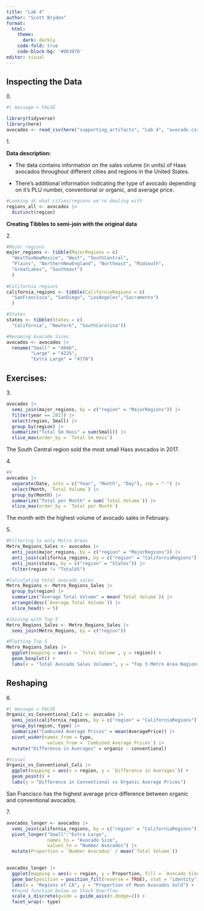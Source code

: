```yaml
---
title: "Lab 4"
author: "Scott Brydon"
format: 
  html: 
    theme:
      dark: darkly
    code-fold: true
    code-block-bg: '#063970'
editor: visual
---
```


## Inspecting the Data

0\.

```r
#| message = FALSE

library(tidyverse)
library(here)
avocados <- read_csv(here("supporting_artifacts", "Lab 4", "avocado.csv"))
```

1\.

**Data description:**

-   The data contains information on the sales volume (in units) of Haas avocados throughout different cities and regions in the United States.

-   There's additional information indicating the type of avocado depending on it's PLU number, conventional or organic, and average price.

```r
#Looking at what cities/regions we're dealing with
regions_all <- avocados |> 
  distinct(region)
```

**Creating Tibbles to semi-join with the original data**

2\.

```r
#Major regions
major_regions <- tibble(MajorRegions = c(
  "WestTexNewMexico", "West", "SouthCentral",
  "Plains", "NorthernNewEngland", "Northeast", "Midsouth", 
  "GreatLakes", "Southeast")
  )
         
#California regions
california_regions <- tibble(CaliforniaRegions = c(
  "SanFrancisco", "SanDiego", "LosAngeles","Sacramento")
  )

#States
states <- tibble(States = c(
  "California", "NewYork", "SouthCarolina"))

#Renaming Avocado Sizes
avocados <- avocados |> 
  rename("Small" = "4046",
         "Large" = "4225",
         "Extra Large" = "4770")

```

## Exercises:

3\.

```r
avocados |> 
  semi_join(major_regions, by = c("region" = "MajorRegions")) |> 
  filter(year == 2017) |> 
  select(region, Small) |> 
  group_by(region) |> 
  summarize("Total Sm Hass" = sum(Small)) |> 
  slice_max(order_by = `Total Sm Hass`)
```

The South Central region sold the most small Hass avocados in 2017.

4\.

```r
#4
avocados |> 
  separate(Date, into = c("Year", "Month", "Day"), sep = "-") |> 
  select(Month, `Total Volume`) |> 
  group_by(Month) |>  
  summarize("Total per Month" = sum(`Total Volume`)) |> 
  slice_max(order_by = `Total per Month`)

```

The month with the highest volume of avocado sales in February.

5\.

```r
#Filtering to only Metro Areas
Metro_Regions_Sales <- avocados |> 
  anti_join(major_regions, by = c("region" = "MajorRegions")) |> 
  anti_join(california_regions, by = c("region" = "CaliforniaRegions")) |> 
  anti_join(states, by = c("region" = "States")) |> 
  filter(region != "TotalUS")

#Calculating total avocado sales
Metro_Regions <- Metro_Regions_Sales |> 
  group_by(region) |> 
  summarize("Average Total Volume" = mean(`Total Volume`)) |> 
  arrange(desc(`Average Total Volume`)) |> 
  slice_head(n = 5)
```

```r
#Joining with Top 5
Metro_Regions_Sales <- Metro_Regions_Sales |> 
  semi_join(Metro_Regions, by = c("region"))

#Plotting Top 5
Metro_Regions_Sales |> 
  ggplot(mapping = aes(x = `Total Volume`, y = region)) +
  geom_boxplot() +
  labs(x = "Total Avocado Sales Volumes", y = "Top 5 Metro Area Regions")
```

## Reshaping

6\.

```r
#| message = FALSE
Organic_vs_Conventional_Cali <- avocados |> 
  semi_join(california_regions, by = c("region" = "CaliforniaRegions")) |> 
  group_by(region, type) |> 
  summarize("Combined Average Prices" = mean(AveragePrice)) |> 
  pivot_wider(names_from = type,
               values_from = `Combined Average Prices`) |> 
  mutate("Difference in Averages" = organic - conventional)

#Visual
Organic_vs_Conventional_Cali |> 
  ggplot(mapping = aes(x = region, y = `Difference in Averages`)) +
  geom_point() +
  labs(y = "Difference in Conventional vs Organic Average Prices")
```

San Francisco has the highest average price difference between organic and conventional avocados.

7\.

```r
avocados_longer <- avocados |> 
  semi_join(california_regions, by = c("region" = "CaliforniaRegions")) |> 
  pivot_longer("Small":"Extra Large",
               names_to = "Avocado Size",
               values_to = "Number Avocados") |> 
  mutate(Proportion = `Number Avocados` / mean(`Total Volume`))
  

avocados_longer |> 
  ggplot(mapping = aes(x = region, y = Proportion, fill = `Avocado Size`)) +
  geom_bar(position = position_fill(reverse = TRUE), stat = "identity") +
  labs(x = "Regions of CA", y = "Proportion of Mean Avocados Sold") +
  #Found function below on Stack Overflow 
  scale_x_discrete(guide = guide_axis(n.dodge=2)) +
  facet_wrap(~ type)
```
